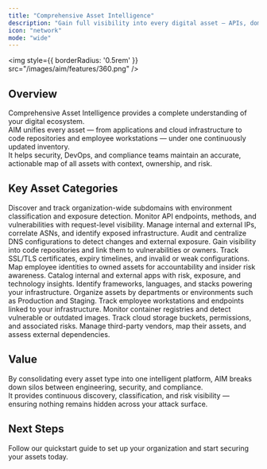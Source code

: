 ```yaml
---
title: "Comprehensive Asset Intelligence"
description: "Gain full visibility into every digital asset — APIs, domains, IPs, certificates, repositories, technologies, and more — from a single unified platform."
icon: "network"
mode: "wide"
---
```


<img
  style={{ borderRadius: '0.5rem' }}
  src="/images/aim/features/360.png"
/>

## Overview

Comprehensive Asset Intelligence provides a complete understanding of your digital ecosystem.  
AIM unifies every asset — from applications and cloud infrastructure to code repositories and employee workstations — under one continuously updated inventory.  
It helps security, DevOps, and compliance teams maintain an accurate, actionable map of all assets with context, ownership, and risk.

## Key Asset Categories

<CardGroup cols={4}>

<Card title="Subdomains" icon="globe">
  Discover and track organization-wide subdomains with environment classification and exposure detection.
</Card>

<Card title="APIs" icon="code">
  Monitor API endpoints, methods, and vulnerabilities with request-level visibility.
</Card>

<Card title="IP Addresses" icon="server">
  Manage internal and external IPs, correlate ASNs, and identify exposed infrastructure.
</Card>

<Card title="DNS Records" icon="network">
  Audit and centralize DNS configurations to detect changes and external exposure.
</Card>

<Card title="Repositories" icon="boxes">
  Gain visibility into code repositories and link them to vulnerabilities or owners.
</Card>

<Card title="Certificates" icon="shield-check">
  Track SSL/TLS certificates, expiry timelines, and invalid or weak configurations.
</Card>

<Card title="Employees" icon="user">
  Map employee identities to owned assets for accountability and insider risk awareness.
</Card>

<Card title="Applications" icon="app-window">
  Catalog internal and external apps with risk, exposure, and technology insights.
</Card>

<Card title="Technologies" icon="cpu">
  Identify frameworks, languages, and stacks powering your infrastructure.
</Card>

<Card title="Compartments" icon="building">
  Organize assets by departments or environments such as Production and Staging.
</Card>

<Card title="Workstations" icon="monitor">
  Track employee workstations and endpoints linked to your infrastructure.
</Card>

<Card title="Registries" icon="package">
  Monitor container registries and detect vulnerable or outdated images.
</Card>

<Card title="Object Storages" icon="database">
  Track cloud storage buckets, permissions, and associated risks.
</Card>

<Card title="Vendors" icon="factory">
  Manage third-party vendors, map their assets, and assess external dependencies.
</Card>

</CardGroup>

## Value

By consolidating every asset type into one intelligent platform, AIM breaks down silos between engineering, security, and compliance.  
It provides continuous discovery, classification, and risk visibility — ensuring nothing remains hidden across your attack surface.

## Next Steps

<Card title="Explore Live Demo Now" icon="arrow-right" href="https://suite.snapsec.co/demo">
  Follow our quickstart guide to set up your organization and start securing your assets today.
</Card>
